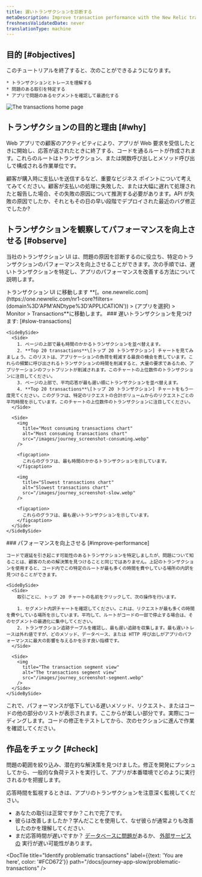 ```yaml
---
title: 遅いトランザクションを診断する
metaDescription: Improve transaction performance with the New Relic transactions UI.
freshnessValidatedDate: never
translationType: machine
---
```


## 目的 [#objectives]

<SideBySide>
  <Side>
    このチュートリアルを終了すると、次のことができるようになります。

    * トランザクションとトレースを理解する
    * 問題のある取引を特定する
    * アプリで問題のあるセグメントを確認して最適化する
  </Side>

  <Side>
    <img
      title="Transaction home page"
      alt="The transactions home page"
      src="/images/journey_screenshot-intro.webp"
    />
  </Side>
</SideBySide>

## トランザクションの目的と理由 [#why]

Web アプリでの顧客のアクティビティにより、アプリが Web 要求を受信したときに開始し、応答が返されたときに終了する、コードを通るルートが作成されます。これらのルートはトランザクション、または関数呼び出しとメソッド呼び出しで構成される作業単位です。

顧客が購入時に支払いを送信するなど、重要なビジネス ポイントについて考えてみてください。顧客が支払いの処理に失敗した、または大幅に遅れて処理されたと報告した場合、その失敗の原因について推測する必要があります。API が失敗の原因でしたか、それともその日の早い段階でデプロイされた最近のバグ修正でしたか?

## トランザクションを観察してパフォーマンスを向上させる [#observe]

当社のトランザクション UI は、問題の原因を診断するのに役立ち、特定のトランザクションのパフォーマンスを向上させることができます。次の手順では、遅いトランザクションを特定し、アプリのパフォーマンスを改善する方法について説明します。

<Steps>
  <Step>
    トランザクション UI に移動します **[。one.newrelic.com](https://one.newrelic.com/nr1-core?filters=(domain%3D'APM'ANDtype%3D'APPLICATION')) > (アプリを選択) > Monitor > Transactions**に移動します。
  </Step>

  <Step>
    ### 遅いトランザクションを見つけます: [#slow-transactions]

    <SideBySide>
      <Side>
        1. ページの上部で最も時間のかかるトランザクションを並べ替えます。
        2. **Top 20 transactions**\[トップ 20 トランザクション] チャートを見てみましょう。このリストは、アプリケーションの負荷を軽減する最良の機会を表しています。これらの頻繁に呼び出されるトランザクションの時間を削減すると、大量の要求であるため、アプリケーションのフットプリントが削減されます。このチャートの上位数件のトランザクションに注目してください。
        3. ページの上部で、平均応答が最も遅い順にトランザクションを並べ替えます。
        4. **Top 20 transactions**\[トップ 20 トランザクション] チャートをもう一度見てください。このグラフは、特定のリクエストの合計ボリュームからのリクエストごとの平均時間を示しています。このチャートの上位数件のトランザクションに注目してください。
      </Side>

      <Side>
        <img
          title="Most consuming transactions chart"
          alt="Most consuming transactions chart"
          src="/images/journey_screenshot-consuming.webp"
        />

        <figcaption>
          これらのグラフは、最も時間のかかるトランザクションを示しています。
        </figcaption>

        <img
          title="Slowest transactions chart"
          alt="Slowest transactions chart"
          src="/images/journey_screenshot-slow.webp"
        />

        <figcaption>
          これらのグラフは、最も遅いトランザクションを示しています。
        </figcaption>
      </Side>
    </SideBySide>
  </Step>

  <Step>
    ### パフォーマンスを向上させる [#improve-performance]

    コードで遅延を引き起こす可能性のあるトランザクションを特定しましたが、問題について知ることは、顧客のための解決策を見つけることと同じではありません。上記のトランザクションを使用すると、コード内でこの特定のルートが最も多くの時間を費やしている場所の内訳を見つけることができます。

    <SideBySide>
      <Side>
        取引ごとに、トップ 20 チャートの名前をクリックして、次の操作を行います。

        1. セグメント内訳チャートを確認してください。これは、リクエストが最も多くの時間を費やしている場所を示しています。平均して、ルートがコードの一部で停止する場合は、そのセグメントの最適化に集中してください。
        2. トランザクション追跡テーブルを確認し、最も遅い追跡を収集します。最も遅いトレースは外れ値ですが、どのメソッド、データベース、または HTTP 呼び出しがアプリのパフォーマンスに最大の影響を与えるかを示す良い指標です。
      </Side>

      <Side>
        <img
          title="The transaction segment view"
          alt="The transactions segment view"
          src="/images/journey_screenshot-segment.webp"
        />
      </Side>
    </SideBySide>
  </Step>

  <Step>
    これで、パフォーマンスが低下している遅いメソッド、リクエスト、またはコードの他の部分のリストが表示されます。ここからが楽しい部分です。実際にコーディングします。コードの修正をテストしてから、次のセクションに進んで作業を確認してください。
  </Step>
</Steps>

## 作品をチェック [#check]

問題の範囲を絞り込み、潜在的な解決策を見つけました。修正を開発にプッシュしてから、一般的な負荷テストを実行して、アプリが本番環境でどのように実行されるかを把握します。

応答時間を監視するときは、アプリのトランザクションを注意深く監視してください。

* あなたの取引は正常ですか？これで完了です。
* 彼らは改善しましたか？学んだことを使用して、なぜ彼らが通常よりも改善したのかを理解してください.
* まだ応答時間が遅いですか？ [データベースに問題が](/docs/journey-app-slow/slow-database-queries)あるか、 [外部サービスの](<>) 実行が遅い可能性があります。

<DocTiles numbered>
  <DocTile
    title="Prepare to triage your application"
    path="/docs/journey-app-slow/root-causes"
  />

  <DocTile
    title="Identify problematic transactions"
    label={{text: 'You are here', color: '#FCD672'}}
    path="/docs/journey-app-slow/problematic-transactions"
  />
</DocTiles>

<DocTiles>
  <DocTile
    title="Identify slow database queries"
    number="3"
    path="/docs/journey-app-slow/slow-database-queries"
  />

  <DocTile
    title="Identify slow external services"
    number="4"
    path="/docs/journey-app-slow/external-services"
  />

  <DocTile
    title="Create performance benchmarks"
    number="5"
    path="/docs/journey-app-slow/create-benchmarks/"
  />
</DocTiles>
